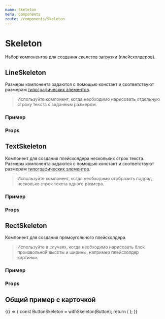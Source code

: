 ```yaml
---
name: Skeleton
menu: Components
route: /components/Skeleton
---
```





<TypoSelect />
<ThemeSelect />

# Skeleton
Набор компонентов для создания скелетов загрузки (плейсхолдеров).

## LineSkeleton
Размеры компонента задаются с помощью констант и соответствуют размерам [типографических элементов](/typography).

> Используйте компонент, когда необходимо нарисовать отдельную строку текста с заданным размером.

### Пример
<Playground>
    <ThemeBackground>
        <LineSkeleton gradient size="headline3" />
    </ThemeBackground>
</Playground>

### Props
<Props of={LineSkeleton} />

## TextSkeleton
Компонент для создания плейсхолдера нескольких строк текста. Размеры компонента задаются с помощью констант и соответствуют размерам [типографических элементов](/typography).

> Используйте компонент, когда необходимо отобразить подряд несколько строк текста одного размера.

### Пример
<Playground>
    <ThemeBackground>
        <TextSkeleton gradient size="body1" lines={3} />
    </ThemeBackground>
</Playground>

### Props
<Props of={TextSkeleton} />

## RectSkeleton
Компонент для создания прямоугольного плейсхолдера.

> Используйте в случаях, когда необходимо нарисовать блок произвольной высоты и ширины, например плейсхолдер картинки.

### Пример
<Playground>
    <ThemeBackground>
        <RectSkeleton gradient width="2rem" height="2rem" />
    </ThemeBackground>
</Playground>

### Props
<Props of={RectSkeleton} />

## Общий пример с карточкой
<Playground>
    {() => {
        const ButtonSkeleton = withSkeleton(Button);
        return (
            <ThemeBackground>
                <Card style={{ width: '20rem' }}>
                    <CardBody>
                        <RectSkeleton width="100%" height="12rem" roundness={0} gradient />
                        <CardContent>
                            <LineSkeleton size="headline3" gradient />
                            <LineSkeleton size="headline1" gradient style={{ marginTop: '0.75rem' }} />
                            <LineSkeleton size="footnote1" gradient style={{ marginTop: '0.375rem' }} />
                            <ButtonSkeleton
                                skeleton
                                gradient
                                fullWidth
                                text="Подробнее"
                                view="primary"
                                size="s"
                                motion={false}
                                outlined={false}
                                style={{ marginTop: '1em' }}
                                tabIndex={-1}
                            />
                        </CardContent>
                    </CardBody>
                </Card>
            </ThemeBackground>
        );
    }}
</Playground>
